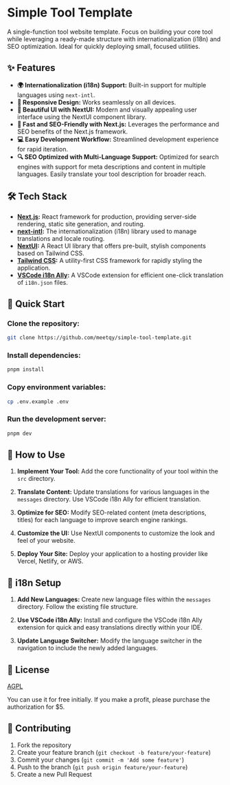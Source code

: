 # Simple Tool Template

A single-function tool website template. Focus on building your core tool while leveraging a ready-made structure with internationalization (i18n) and SEO optimization. Ideal for quickly deploying small, focused utilities.

## ✨ Features

- **🌍 Internationalization (i18n) Support:** Built-in support for multiple languages using `next-intl`.
- **📱 Responsive Design:** Works seamlessly on all devices.
- **🎨 Beautiful UI with NextUI:** Modern and visually appealing user interface using the NextUI component library.
- **🚀 Fast and SEO-Friendly with Next.js:** Leverages the performance and SEO benefits of the Next.js framework.
- **💻 Easy Development Workflow:** Streamlined development experience for rapid iteration.
- **🔍 SEO Optimized with Multi-Language Support:** Optimized for search engines with support for meta descriptions and content in multiple languages. Easily translate your tool description for broader reach.

## 🛠️ Tech Stack

- **[Next.js](https://nextjs.org/):** React framework for production, providing server-side rendering, static site generation, and routing.
- **[next-intl](https://next-intl-docs.vercel.app/):** The internationalization (i18n) library used to manage translations and locale routing.
- **[NextUI](https://nextui.org/):** A React UI library that offers pre-built, stylish components based on Tailwind CSS.
- **[Tailwind CSS](https://tailwindcss.com/):** A utility-first CSS framework for rapidly styling the application.
- **[VSCode i18n Ally](https://marketplace.visualstudio.com/items?itemName=lokalise.i18n-ally):** A VSCode extension for efficient one-click translation of `i18n.json` files.

## 🚀 Quick Start

### **Clone the repository:**

```bash
git clone https://github.com/meetqy/simple-tool-template.git
```

### **Install dependencies:**

```bash
pnpm install
```

### **Copy environment variables:**

```bash
cp .env.example .env
```

### **Run the development server:**

```bash
pnpm dev
```

## 📖 How to Use

1. **Implement Your Tool:** Add the core functionality of your tool within the `src` directory.

2. **Translate Content:** Update translations for various languages in the `messages` directory. Use VSCode i18n Ally for efficient translation.

3. **Optimize for SEO:** Modify SEO-related content (meta descriptions, titles) for each language to improve search engine rankings.

4. **Customize the UI:** Use NextUI components to customize the look and feel of your website.

5. **Deploy Your Site:** Deploy your application to a hosting provider like Vercel, Netlify, or AWS.

## 📝 i18n Setup

1. **Add New Languages:** Create new language files within the `messages` directory. Follow the existing file structure.

2. **Use VSCode i18n Ally:** Install and configure the VSCode i18n Ally extension for quick and easy translations directly within your IDE.

3. **Update Language Switcher:** Modify the language switcher in the navigation to include the newly added languages.

## 📄 License

[AGPL](https://github.com/meetqy/simple-tool-template/blob/main/LICENSE)

You can use it for free initially. If you make a profit, please purchase the authorization for $5.

## 🤝 Contributing

1. Fork the repository
2. Create your feature branch (`git checkout -b feature/your-feature`)
3. Commit your changes (`git commit -m 'Add some feature'`)
4. Push to the branch (`git push origin feature/your-feature`)
5. Create a new Pull Request
